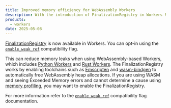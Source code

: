 ```yaml
---
title: Improved memory efficiency for WebAssembly Workers
description: With the introduction of FinalizationRegistry in Workers Runtime, toolchains like Emscripten and wasm-bindgen can automatically reclaim unused WebAssembly heap and reduce memory leaks.
products:
  - workers
date: 2025-05-08
---
```


[FinalizationRegistry](https://developer.mozilla.org/en-US/docs/Web/JavaScript/Reference/Global_Objects/FinalizationRegistry) is now available in Workers. You can opt-in using the [`enable_weak_ref`](/workers/configuration/compatibility-flags/#enable-finalizationregistry-and-weakref) compatibility flag.

This can reduce memory leaks when using WebAssembly-based Workers, which includes [Python Workers](/workers/languages/python/) and [Rust Workers](/workers/languages/rust/). The FinalizationRegistry works by enabling toolchains such as [Emscripten](https://emscripten.org/) and [wasm-bindgen](https://rustwasm.github.io/wasm-bindgen/) to automatically free WebAssembly heap allocations. If you are using WASM and seeing Exceeded Memory errors and cannot determine a cause using [memory profiling](/workers/observability/dev-tools/memory-usage/), you may want to enable the FinalizationRegistry.

For more information refer to the [`enable_weak_ref`](/workers/configuration/compatibility-flags/#enable-finalizationregistry-and-weakref) compatibility flag documentation.
